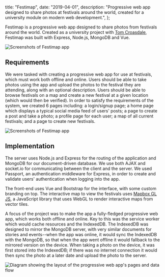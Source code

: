   title: "Festimap",
  date: "2019-04-01",
  description:
    "Progressive web app designed to share photos at festivals around the world, created for a university module on modern web development.",
};

Festimap is a progressive web app designed to share photos from festivals around the world. Created as a university project with [Tom Croasdale](https://tomcroasdale.dev), Festimap was built with Express, Node.js, MongoDB and Vue.

![Screenshots of Festimap app](festimap/screenshots1.png)

## Requirements

We were tasked with creating a progressive web app for use at festivals, which must work both offline and online. Users should be able to take photos using the app and upload the photos to the festival they are attending, along with an optional description. Users should be able to browse festivals on a map and create a new festival at a given location (which would then be verified). In order to satisfy the requirements of the system, we created 6 pages including: a login/signup page; a home page which displays a typical social media feed of users' posts; a page to create a post and take a photo; a profile page for each user; a map of all current festivals; and a page to create new festivals.

![Screenshots of Festimap app](festimap/screenshots2.png)

## Implementation

The server uses Node.js and Express for the routing of the application and MongoDB for our document-driven database. We use both AJAX and socket.io for communicating between the client and the server. We used Passport, an authentication middleware for Express, in order to create and validate users' authentication when logging into the app.

The front-end uses Vue and Bootstrap for the interface, with some custom branding on top. The interactive map to view the festivals uses [Mapbox GL JS](https://docs.mapbox.com/mapbox-gl-js/overview/), a JavaScript library that uses WebGL to render interactive maps from vector tiles.

A focus of the project was to make the app a fully-fledged progressive web app, which works both offline and online. Key to this was the service worker which would cache resources and the IndexedDB. The IndexedDB was designed to mirror the MongoDB server, with very similar documents for stories and events--when the app was online, it would sync the IndexedDB with the MongoDB, so that when the app went offline it would fallback to the mirrored version on the device. When taking a photo on the device, it was first stored into the IndexedDB; if there was no internet connection it would then sync the photo at a later date and upload the photo to the server.

![Diagram showing the layout of the progressive web app's pages and data flow](festimap/diagram.png)
